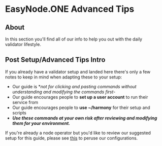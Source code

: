 # EasyNode.ONE Advanced Tips
## About
In this section you'll find all of our info to help you out with the daily validator lifestyle.
## Post Setup/Advanced Tips Intro
If you already have a validator setup and landed here there's only a few notes to keep in mind when adapting these to your setup:
- Our guide is **not for clicking and pasting commands without understanding and modifying the commands first*- 
- Our guide encourages people to **set up a user account** to run their service from
- Our guide encourages people to **use ~/harmony** for their setup and scripts
- _**Use these commands at your own risk after reviewing and modifying them for your environment.**_

If you're already a node operator but you'd like to review our suggested setup for this guide, please see [this](/companion/companion/new/users) to peruse our configurations.

